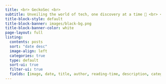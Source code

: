 ```yaml
---
title: <br> GeckoSec <br> 
subtitle: Unveiling the world of tech, one discovery at a time 🔭 <br> <br> <br> <br> <br> <br> 
title-block-style: default
title-block-banner: images/black-bg.png
title-block-banner-color: white
page-layout: full
listing:
  contents: posts
  sort: "date desc"
  image-align: left
  categories: true
  type: default
  sort-ui: true
  filter-ui: true
  fields: [image, date, title, author, reading-time, description, categories]
---
```



